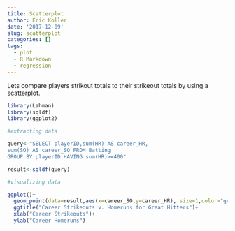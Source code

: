 ```yaml
---
title: Scatterplot
author: Eric Koller
date: '2017-12-09'
slug: scatterplot
categories: []
tags:
  - plot
  - R Markdown
  - regression
---
```


Lets compare players strikout totals to their strikeout totals by using a scatterplot.
```r
library(Lahman)
library(sqldf)
library(ggplot2)
```

```r
#extracting data

query<-"SELECT playerID,sum(HR) AS career_HR,
sum(SO) AS career_SO FROM Batting 
GROUP BY playerID HAVING sum(HR)>=400"

result<-sqldf(query)

#visualizing data

ggplot()+
  geom_point(data=result,aes(x=career_SO,y=career_HR), size=1,color="green")+
  ggtitle("Career Strikeouts v. Homeruns for Great Hitters")+
  xlab("Career Strikeouts")+
  ylab("Career Homeruns")
```

